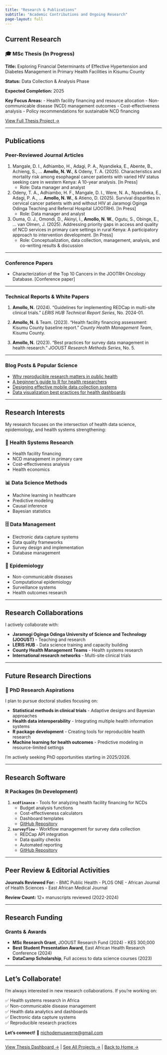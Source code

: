 ```yaml
---
title: "Research & Publications"
subtitle: "Academic Contributions and Ongoing Research"
page-layout: full
---
```


## **Current Research**

::: {.project-card}
::: {.project-header}
### 🎓 MSc Thesis (In Progress)
:::

::: {.project-body}
**Title:** Exploring Financial Determinants of Effective Hypertension and Diabetes Management in Primary Health Facilities in Kisumu County

**Status:** Data Collection & Analysis Phase

**Expected Completion:** 2025

**Key Focus Areas:**
- Health facility financing and resource allocation
- Non-communicable disease (NCD) management outcomes
- Cost-effectiveness analysis
- Policy recommendations for sustainable NCD financing

[View Full Thesis Project →](thesis.qmd){.cta-button}
:::
:::

---

## **Publications**

### **Peer-Reviewed Journal Articles**

1. Mangale, D. I., Adhiambo, H., Adagi, P. A., Nyandieka, E., Abente, B., Achieng, S., … **Amollo, N. W.**, & Odeny, T. A. (2025). Characteristics and mortality risk among esophageal cancer patients with varied HIV status seeking care in western Kenya: A 10-year analysis. [In Press]
   - Role: Data manager and analyst

2. Odeny, T. A., Adhiambo, H. F., Mangale, D. I., Were, N. A., Nyandieka, E., Adagi, P. A., … **Amollo, N. W.**, & Atieno, D. (2025). Survival disparities in cervical cancer patients with and without HIV at Jaramogi Oginga Odinga Teaching and Referral Hospital (JOOTRH). [In Press]
   - Role: Data manager and analyst

3. Ouma, O. J., Omondi, D., Akinyi, I., **Amollo, N. W.**, Ogutu, S., Obinge, E., … van Olmen, J. (2025). Addressing priority gaps in access and quality of NCD services in primary care settings in rural Kenya: A participatory approach to intervention development. [In Press]
   - Role: Conceptualization, data collection, management, analysis, and co-writing results & discussion

---

### **Conference Papers**

- Characterization of the Top 10 Cancers in the JOOTRH Oncology Database. [Conference paper]

---

### **Technical Reports & White Papers**

1. **Amollo, N.** (2024). "Guidelines for implementing REDCap in multi-site clinical trials." *LERIS HUB Technical Report Series*, No. 2024-01.

2. **Amollo, N.** & Team. (2023). "Health facility financing assessment: Kisumu County baseline report." *County Health Management Team*, Kisumu County.

3. **Amollo, N.** (2023). "Best practices for survey data management in health research." *JOOUST Research Methods Series*, No. 5.

---

### **Blog Posts & Popular Science**

- [Why reproducible research matters in public health](../blogs/index.qmd)
- [A beginner's guide to R for health researchers](../blogs/index.qmd)
- [Designing effective mobile data collection systems](../blogs/index.qmd)
- [Data visualization best practices for health dashboards](../blogs/index.qmd)

---

## **Research Interests**

My research focuses on the intersection of health data science, epidemiology, and health systems strengthening:

::: {.skills-grid}
::: {.skill-category}
### 🏥 Health Systems Research
- Health facility financing
- NCD management in primary care
- Cost-effectiveness analysis
- Health economics
:::

::: {.skill-category}
### 📊 Data Science Methods
- Machine learning in healthcare
- Predictive modeling
- Causal inference
- Bayesian statistics
:::

::: {.skill-category}
### 🗄️ Data Management
- Electronic data capture systems
- Data quality frameworks
- Survey design and implementation
- Database management
:::

::: {.skill-category}
### 🔬 Epidemiology
- Non-communicable diseases
- Computational epidemiology
- Surveillance systems
- Health outcomes research
:::
:::

---

## **Research Collaborations**

I actively collaborate with:

- **Jaramogi Oginga Odinga University of Science and Technology (JOOUST)** - Teaching and research
- **LERIS HUB** - Data science training and capacity building
- **County Health Management Teams** - Health systems research
- **International research networks** - Multi-site clinical trials

---

## **Future Research Directions**

::: {.highlight-box}
### 🎯 PhD Research Aspirations

I plan to pursue doctoral studies focusing on:

- **Statistical methods in clinical trials** - Adaptive designs and Bayesian approaches
- **Health data interoperability** - Integrating multiple health information systems
- **R package development** - Creating tools for reproducible health research
- **Machine learning for health outcomes** - Predictive modeling in resource-limited settings

I'm actively seeking PhD opportunities starting in 2025/2026.
:::

---

## **Research Software**

### **R Packages (In Development)**

1. **`ncdfinance`** - Tools for analyzing health facility financing for NCDs
   - Budget analysis functions
   - Cost-effectiveness calculators
   - Dashboard templates
   - [GitHub Repository](https://github.com/gondamol/ncdfinance)

2. **`surveyflow`** - Workflow management for survey data collection
   - REDCap API integration
   - Data quality checks
   - Automated reporting
   - [GitHub Repository](https://github.com/gondamol/surveyflow)

---

## **Peer Review & Editorial Activities**

**Journals Reviewed For:**
- BMC Public Health
- PLOS ONE
- African Journal of Health Sciences
- East African Medical Journal

**Review Count:** 12+ manuscripts reviewed (2022-2024)

---

## **Research Funding**

### **Grants & Awards**

- **MSc Research Grant**, JOOUST Research Fund (2024) - KES 300,000
- **Best Student Presentation Award**, East African Health Research Conference (2024)
- **DataCamp Scholarship**, Full access to data science courses (2023)

---

## **Let's Collaborate!**

I'm always interested in new research collaborations. If you're working on:

✅ Health systems research in Africa  
✅ Non-communicable disease management  
✅ Health data analytics and dashboards  
✅ Electronic data capture systems  
✅ Reproducible research practices  

**Let's connect!** 📧 [nichodemuswerre@gmail.com](mailto:nichodemuswerre@gmail.com)

---

[View Thesis Dashboard →](thesis.qmd) | [See All Projects →](../projects/index.qmd) | [Back to Home →](../index.qmd)
